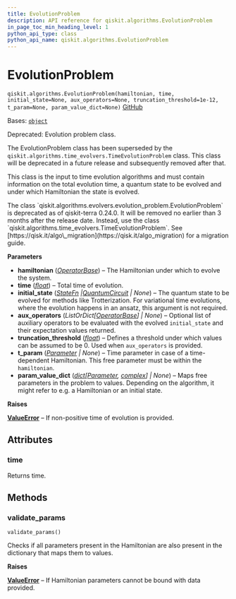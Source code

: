 ```yaml
---
title: EvolutionProblem
description: API reference for qiskit.algorithms.EvolutionProblem
in_page_toc_min_heading_level: 1
python_api_type: class
python_api_name: qiskit.algorithms.EvolutionProblem
---
```


# EvolutionProblem

<span id="qiskit.algorithms.EvolutionProblem" />

`qiskit.algorithms.EvolutionProblem(hamiltonian, time, initial_state=None, aux_operators=None, truncation_threshold=1e-12, t_param=None, param_value_dict=None)` [GitHub](https://github.com/qiskit/qiskit/tree/stable/0.25/qiskit/algorithms/evolvers/evolution_problem.py "view source code")

Bases: [`object`](https://docs.python.org/3/library/functions.html#object "(in Python v3.12)")

Deprecated: Evolution problem class.

The EvolutionProblem class has been superseded by the `qiskit.algorithms.time_evolvers.TimeEvolutionProblem` class. This class will be deprecated in a future release and subsequently removed after that.

This class is the input to time evolution algorithms and must contain information on the total evolution time, a quantum state to be evolved and under which Hamiltonian the state is evolved.

<Admonition title="Deprecated since version 0.24.0" type="danger">
  The class `qiskit.algorithms.evolvers.evolution_problem.EvolutionProblem` is deprecated as of qiskit-terra 0.24.0. It will be removed no earlier than 3 months after the release date. Instead, use the class `qiskit.algorithms.time_evolvers.TimeEvolutionProblem`. See [https://qisk.it/algo\_migration](https://qisk.it/algo_migration) for a migration guide.
</Admonition>

**Parameters**

*   **hamiltonian** ([*OperatorBase*](qiskit.opflow.OperatorBase "qiskit.opflow.OperatorBase")) – The Hamiltonian under which to evolve the system.
*   **time** ([*float*](https://docs.python.org/3/library/functions.html#float "(in Python v3.12)")) – Total time of evolution.
*   **initial\_state** ([*StateFn*](qiskit.opflow.state_fns.StateFn "qiskit.opflow.state_fns.StateFn")  *|*[*QuantumCircuit*](qiskit.circuit.QuantumCircuit "qiskit.circuit.QuantumCircuit") *| None*) – The quantum state to be evolved for methods like Trotterization. For variational time evolutions, where the evolution happens in an ansatz, this argument is not required.
*   **aux\_operators** (*ListOrDict\[*[*OperatorBase*](qiskit.opflow.OperatorBase "qiskit.opflow.OperatorBase")*] | None*) – Optional list of auxiliary operators to be evaluated with the evolved `initial_state` and their expectation values returned.
*   **truncation\_threshold** ([*float*](https://docs.python.org/3/library/functions.html#float "(in Python v3.12)")) – Defines a threshold under which values can be assumed to be 0. Used when `aux_operators` is provided.
*   **t\_param** ([*Parameter*](qiskit.circuit.Parameter "qiskit.circuit.Parameter") *| None*) – Time parameter in case of a time-dependent Hamiltonian. This free parameter must be within the `hamiltonian`.
*   **param\_value\_dict** ([*dict*](https://docs.python.org/3/library/stdtypes.html#dict "(in Python v3.12)")*\[*[*Parameter*](qiskit.circuit.Parameter "qiskit.circuit.Parameter")*,* [*complex*](https://docs.python.org/3/library/functions.html#complex "(in Python v3.12)")*] | None*) – Maps free parameters in the problem to values. Depending on the algorithm, it might refer to e.g. a Hamiltonian or an initial state.

**Raises**

[**ValueError**](https://docs.python.org/3/library/exceptions.html#ValueError "(in Python v3.12)") – If non-positive time of evolution is provided.

## Attributes

<span id="qiskit.algorithms.EvolutionProblem.time" />

### time

Returns time.

## Methods

### validate\_params

<span id="qiskit.algorithms.EvolutionProblem.validate_params" />

`validate_params()`

Checks if all parameters present in the Hamiltonian are also present in the dictionary that maps them to values.

**Raises**

[**ValueError**](https://docs.python.org/3/library/exceptions.html#ValueError "(in Python v3.12)") – If Hamiltonian parameters cannot be bound with data provided.

